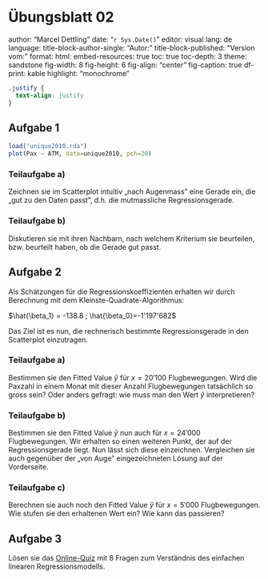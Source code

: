 # Übungsblatt 02 {.unnumbered}
author: "Marcel Dettling"
date:   "`r Sys.Date()`"
editor: visual
lang: de
language: 
  title-block-author-single: "Autor:"
  title-block-published: "Version vom:"
format:
  html:
    embed-resources: true
    toc: true
    toc-depth: 3
    theme: sandstone
    fig-width: 8
    fig-height: 6
    fig-align: "center"
    fig-caption: true
    df-print: kable
    highlight: "monochrome"

```css
.justify {
  text-align: justify
}
```

## Aufgabe 1 {.justify}

```r
load("unique2010.rda")
plot(Pax ~ ATM, data=unique2010, pch=20)
```

### Teilaufgabe a)

Zeichnen sie im Scatterplot intuitiv „nach Augenmass" eine Gerade ein, die „gut zu den Daten passt", d.h. die mutmassliche Regressionsgerade.

### Teilaufgabe b)

Diskutieren sie mit ihren Nachbarn, nach welchem Kriterium sie beurteilen, bzw. beurteilt haben, ob die Gerade gut passt.

## Aufgabe 2 {.justify}

Als Schätzungen für die Regressionskoeffizienten erhalten wir durch Berechnung mit dem Kleinste-Quadrate-Algorithmus:

$\hat{\beta_1} = -138.8 ; \hat{\beta_0}=-1'197'682$

Das Ziel ist es nun, die rechnerisch bestimmte Regressionsgerade in den Scatterplot einzutragen.

### Teilaufgabe a)

Bestimmen sie den Fitted Value $\hat{y}$ für $x= 20'100$ Flugbewegungen. Wird die Paxzahl in einem Monat mit dieser Anzahl Flugbewegungen tatsächlich so gross sein? Oder anders gefragt: wie muss man den Wert $\hat{y}$ interpretieren?

### Teilaufgabe b)

Bestimmen sie den Fitted Value $\hat{y}$ nun auch für $x = 24'000$ Flugbewegungen. Wir erhalten so einen weiteren Punkt, der auf der Regressionsgerade liegt. Nun lässt sich diese einzeichnen. Vergleichen sie auch gegenüber der „von Auge" eingezeichneten Lösung auf der Vorderseite.

### Teilaufgabe c)

Berechnen sie auch noch den Fitted Value $\hat{y}$ für $x = 5'000$ Flugbewegungen. Wie stufen sie den erhaltenen Wert ein? Wie kann das passieren?

## Aufgabe 3 {.justify}

Lösen sie das [Online-Quiz](https://forms.office.com/Pages/ResponsePage.aspx?id=nZ8aXR8gEEq5g0Uc9ly8Hr0tg6Asy39BpZuXvQghN2tUMzQ1UkVHUzVBRzBQS0g1STBRTFMwVEhPVC4u) mit 8 Fragen zum Verständnis des einfachen linearen Regressionsmodells.
